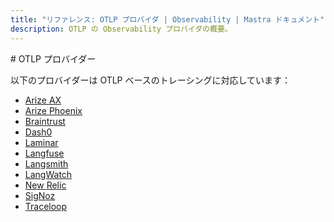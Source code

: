 ```yaml
---
title: "リファレンス: OTLP プロバイダ | Observability | Mastra ドキュメント"
description: OTLP の Observability プロバイダの概要。
---
```


<div id="otlp-providers">
  # OTLP プロバイダー
</div>

以下のプロバイダーは OTLP ベースのトレーシングに対応しています：

- [Arize AX](./arize-ax)
- [Arize Phoenix](./arize-phoenix)
- [Braintrust](./braintrust)
- [Dash0](./dash0)
- [Laminar](./laminar)
- [Langfuse](./langfuse)
- [Langsmith](./langsmith)
- [LangWatch](./langwatch)
- [New Relic](./new-relic)
- [SigNoz](./signoz)
- [Traceloop](./traceloop)